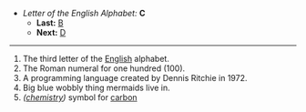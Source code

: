 *''Letter of the English Alphabet:'' '''C'''
**'''Last:''' [[B]]
**'''Next:''' [[D]]
----

#The third letter of the [[English]] alphabet.
#The Roman numeral for one hundred (100).
#A programming language created by Dennis Ritchie in 1972.
#Big blue wobbly thing mermaids live in.
#''([[chemistry]])'' symbol for [[carbon]]